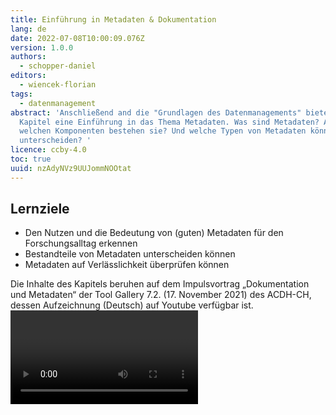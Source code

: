 ```yaml
---
title: Einführung in Metadaten & Dokumentation
lang: de
date: 2022-07-08T10:00:09.076Z
version: 1.0.0
authors:
  - schopper-daniel
editors:
  - wiencek-florian
tags:
  - datenmanagement
abstract: 'Anschließend and die "Grundlagen des Datenmanagements" bietet dieses
  Kapitel eine Einführung in das Thema Metadaten. Was sind Metadaten? Aus
  welchen Komponenten bestehen sie? Und welche Typen von Metadaten können wir
  unterscheiden? '
licence: ccby-4.0
toc: true
uuid: nzAdyNVz9UUJommNOOtat
---
```

## Lernziele

- Den Nutzen und die Bedeutung von (guten) Metadaten für den Forschungsalltag erkennen
- Bestandteile von Metadaten unterscheiden können
- Metadaten auf Verlässlichkeit überprüfen können

<SideNote type="tip" title="Tipp: ">
Die Inhalte des Kapitels beruhen auf dem Impulsvortrag „Dokumentation und Metadaten“ der Tool Gallery 7.2. (17. November 2021) des ACDH-CH, dessen Aufzeichnung (Deutsch) auf Youtube verfügbar ist.
</SideNote>

<Video provider="youtube" id="gSpzRK7ujp0" caption="Aufzeichnung des Impulsvortrags von Daniel Schopper zu Dokumentation und Metadaten bei der Tool Gallery 7.2. am 17. November 2021" />

## Warum brauchen wir Metadaten?

_Man stelle sich vor: Eine Forscherin arbeitet an einem Projektantrag zu einem Aspekt der lateinischen Grammatik. Als Arbeitsgrundlage benötigt sie ein digitales Corpus von Texten. Naheliegenderweise möchte sie sich nicht die Mühe machen und ein solches Corpus selbst aufbauen, sondern bestehende Texte wiederverwenden. Sie macht sich daher auf die Suche nach digitalen Ressourcen, die sie für ihr Textcorpus heranziehen kann. Ihre Recherche im Internet ist erfolgreich und sie stößt auf eine interessante Textsammlung, aber beim Versuch, auf den Datensatz zuzugreifen, scheitert sie an einem Login-Formular. Bei einer anderen Ressource hat sie etwas mehr Glück hat und kann den Datensatz herunterladen. Aber welches Format hat nun diese Datei, die sie auf ihrem Rechner hat, und wie kann sie sie öffnen? In einem dritten Fall kann sie den Datensatz herunterladen und öffnen - aber dann stellt sich die Frage: wie wurden die Daten produziert? Sind sie vollständig? Nach welchen Richtlinien ist die Digitalisierung erfolgt und sind die Daten daher für ihre Forschung überhaupt aussagekräftig? Und nicht zuletzt: Bei der Veröffentlichung der Texte wurde keine Lizenz angegeben – darf sie den Datensatz also überhaupt für ihre Forschung und ggf. Publikation verwenden?_ 

Diese und ähnliche basalen Informationen den potentiellen Nutzer*innen zur Verfügung zu stellen ist eine von vielen Aufgaben von Metadaten. Eine vollständiger Metadatenbeschreibung eines Datensatzes erlaubt die schnelle Beantwortung von Fragen wie z.B.:  

- Sind die Daten für mich relevant?  
- Darf ich die Daten überhaupt verwenden? Und wenn ja, unter welchen Bedingungen bzw. Einschränkungen? 
- Sind die Daten stimmig? Stimmen die Methoden, die zur Datengenerierung verwendet wurden, überein?  
- Wie kann ich den Inhalt der Daten lesen und verarbeiten? Und was brauche ich, um ihre Struktur zu verstehen? 

<Quiz>
  <Quiz.Card validateButtonLabel="Überprüfen">
    <Quiz.MultipleChoice variant="mulitiple">
      <Quiz.Question>
        **Übung**

        Schlüpfen Sie in die Rolle der beschriebenen Forscherin: Sie finden bei Ihrer Interrecherche heraus, dass einer der Texte, die Sie in ihr Corpus aufnehmen möchten, bereits unter [https://latin.packhum.org/loc/899/1/0#0](https://latin.packhum.org/loc/899/1/0#0) im Volltext verfügbar ist. Sie sind sich nicht sicher, ob der Text verlässlich ist und machen sich auf die Suche nach Metadaten: Von welcher Quelle wurde der Volltext übernommen? Wer ist dafür verantwortlich? Unter welchen Bedingungen können Sie den Text weiterverarbeiten und in Ihr Corpus integrieren? Wo auf den Seiten des Corpus lassen sich ev. Hinweise dazu finden?
      </Quiz.Question>

      <Quiz.MultipleChoice.Option>
        Der Volltext, auf dem der PHI Latin Texts Corpus basiert, ist nicht mehr vom Urheberrecht geschützt. Daher kann ich den Corpus weiterverarbeiten und in meinen Corpus integrieren.
      </Quiz.MultipleChoice.Option>

      <Quiz.MultipleChoice.Option isCorrect>
        Ich darf den PHI Latin Texts Corpus nur für persönliche Zwecke verwenden.
      </Quiz.MultipleChoice.Option>

      <Quiz.MultipleChoice.Option>
        Eingriffe und Kürzungen der digitalen Edition in den Ursprungstext sind gut nachvollziehbar.
      </Quiz.MultipleChoice.Option>

      <Quiz.MultipleChoice.Option isCorrect>
        Die Quell-Edition des Volltextes lässt sich herausfinden.
      </Quiz.MultipleChoice.Option>

      <Quiz.Message type="correct">
        **Richtig!** Leider gibt es zu diesem Text bzw. zum gesamten PHI Latin Texts Corpus wenig bis gar keine Metadaten. Auf der Startseite des Corpus [https://latin.packhum.org/](https://latin.packhum.org/) findet sich ein sehr allgemeiner Hinweis, dass die Verwendung nur für persönliche Zwecke erlaubt ist.

        Auf der Übersichtsseite der Texte des Autors ([https://latin.packhum.org/author/899](https://latin.packhum.org/author/899)) findet sich versteckt als „Pop-Up“ zumindest die Angabe der Edition, von der der Volltext stammt – das Datum legt nahe, dass die ursprüngliche Edition noch vom Urheberrecht geschützt ist und der Text daher nicht verwendet werden kann. Über etwaige Eingriffe oder Kürzungen, die der digitale Volltext in den Text der Ursprungsedition ausweist, ist auf der Seite nichts zu finden.
      </Quiz.Message>

      <Quiz.Message type="incorrect">
        **Knapp daneben!** Diese Informationen sind aber in diesem Beispiel auch nur schwer zu finden, denn leider gibt es zu diesem Text bzw. zum gesamten PHI Latin Texts Corpus wenig bis gar keine Metadaten. Auf der Startseite des Corpus [https://latin.packhum.org/](https://latin.packhum.org/) findet sich ein sehr allgemeiner Hinweis, dass die Verwendung nur für persönliche Zwecke erlaubt ist.

        Auf der Übersichtsseite der Texte des Autors ([https://latin.packhum.org/author/899](https://latin.packhum.org/author/899)) findet sich versteckt als „Pop-Up“ zumindest die Angabe der Edition, von der der Volltext stammt – das Datum legt nahe, dass die ursprüngliche Edition noch vom Urheberrecht geschützt ist und der Text daher nicht verwendet werden kann. Über etwaige Eingriffe oder Kürzungen, die der digitale Volltext in den Text der Ursprungsedition ausweist, ist auf der Seite nichts zu finden.
      </Quiz.Message>
    </Quiz.MultipleChoice>
  </Quiz.Card>
</Quiz>


_Unsere Forscherin hat ihren Antrag schließlich abgeschlossen und mit Erfolg bei einem Fördergeber eingereicht: Das Projekt kann starten! Ihr Textcorpus nimmt Gestalt an und rasch finden sich andere Forscher*innen, die ihre Arbeit wiederverwenden möchten: Nun findet sie sich selbst in der Position, Metadaten zu ihrem Corpus erstellen zu müssen. Außerdem möchte der Fördergeber in einem Data Management Plan Auskunft darüber erhalten, wo die durch seine Mittel finanzierten Ergebnisse archiviert werden: Unsere Forscherin muss sich nun für ein mögliches Forschungsdatenrepositorium entscheiden und darüber informieren, welche Informationen in welchem Format das Respositorium für die Archivierung benötigt._ 

**Fazit:** Wir alle sind sowohl _Nutzer*innen_ als auch _Produzent*innen_ von Metadaten und brauchen für alle Schritte im [](https://howto.acdh.oeaw.ac.at/resource/posts/grundlagen-datenmanagement#b-datenlebenszyklus--datenmanagement)[Datenlebenszyklus](https://howto.acdh.oeaw.ac.at/resource/posts/grundlagen-datenmanagement#b-datenlebenszyklus--datenmanagement) grundlegende Kenntnisse, um Daten von anderen Projekten oder anderen Wissenschaftler*innen für unsere Forschung nachnutzen zu können bzw. mit anderen Personen an geteilten Daten zusammenarbeiten zu können.  

Selbst zwischen Mitarbeiter*innen ein und desselben Projekts entfalten sich E-Mail-Unterhaltungen mit Fragen wie: „Wo liegt die letzte Version von Datei X und welche Software brauche ich, um sie öffnen zu können?“ oder „Darf ich Datei Y aus dem Internet für … verwenden?“ Auch die [Übung zu den Grundlagen des Datenmanagements ](https://howto.acdh.oeaw.ac.at/resource/posts/datenmanagement-%C3%BCbung)hat bereits deutlich gezeigt, weshalb Metadaten wichtig sind: Nur mit Metadaten sind die Daten, die wir in unseren Projekten herstellen, überhaupt verständlich und im Verlauf bzw. am Ende des Projekts auffindbar und wieder- / weiterverwendbar.  

## Was sind Metadaten? Eine Bestandsaufnahme 

Aber was sind nun eigentlich Metadaten? Versuchen wir zunächst einmal eine Annäherung. Die einfache Antwort, die man häufig liest und die sich mit dem vorangegangen Beispiel deckt, lautet einfach: 

> Metadaten sind Daten über andere Daten. 

Das ist prinzipiell nicht falsch. Es stellt sich allerdings die Frage, ob diese Definition den Kern in vollem Umfang trifft, gerade wenn wir über geisteswissenschaftliche Metadaten sprechen? Deswegen folgt nun ein kurzer induktiv erstellter Überblick, wo überall Metadaten vorkommen können.  Denn “Metadaten sind überall”. 

![Datei-Metadaten - Windows Eigenschaften](images/metadata_computerdata.png "Abbildung 1: Metadaten über Dateien in den Eigenschaften einer Datei unter Windows. Bild: Daniel Schopper, CC-BY-4.0")

Metadaten gibt es beispielsweise über die Daten auf unserem Computer. Hier haben wir es mit Dateien in einem Dateisystem zu tun. Diese Dateien liegen in bestimmten Ordnern, auf festgelegten physischen Laufwerken. Sie haben eine Größe, verschiedene Datumsangaben, Angaben zu Autoren, und sogar beschreibende Angaben wie den Titel, Thema usw. In der Regel beschreiben die Metadaten in unseren Dateisystemen _Eigenschaften der physischen Datei_ und ihrer Entstehung bzw. Bearbeitung. Schlagwörter, Inhaltsangaben etc. beziehen sich hingegen auf den Inhalt, die semantische Ebene einer Datei wie z.B. eines Word-Dokuments. 

Klar ersichtlich wird auch am obigen Beispiel: Metadaten in Computersystemen sind in aller Regel in „Feldern“ aufgebaut, die einen Wert besitzen, der aus einem möglichen Wertebereich stammt: Im Feld „Created“ darf nur eine Datums- und Zeitangabe stehen, in „Size“ nur eine ganze Zahl, die – je nach Größenordnung – z.B. als Kilobyte, Megabyte oder Gigabyte angezeigt wird. 

![Metadaten in einem Digitalisat des retrodigitalisierten Nominalkatalogs der Universitätsbibliothek Wien](images/metadata_ansaldi.png "Abbildung 2: Metadaten in einem Digitalisat des retrodigitalisierten Nominalkatalogs der Universitätsbibliothek Wien. Bild: Daniel Schopper, CC-BY-4.0")

Metadaten begegnen uns aber auch in ganz anderer Form, wie Abbildung 2 zeigt. Hierbei handelt es sich um ein Digitalisat des historischen Nominalkatalogs der Universitätsbibliothek Wien: Bibliotheken gehören zu jenen Institutionen, die sich am längsten mit der Organisation von Metadaten befassen. Einerseits beziehen sich die Angaben darin auf die einzelnen _Exemplare_ eines Buches, um sie mithilfe ihrer Signaturen im Speicher auffindbar zu machen. Anderseits aber enthält das Katalogisat auch implizit Informationen über alle gleichartigen Exemplare dieser Publikation: Autor, Titel und Publikationsdatum sind keine Eigenschaften eines physischen Objekts, sondern der Abstraktion davon. Darüber hinaus finden wir in der Abbildung auch Informationen, die dabei unterstützen, sich im Metadatensatz selbst zurechtzufinden, z.B. Seitenzahlen oder der Kolumnentitel.  

![Metadaten in Google Bildersuche](images/metadata_katzen.png "Abbildung 3: Metadaten in einer Bildersuche. Bild: Daniel Schopper, CC-BY-4.0")

Aber auch wenn wir einfach eine Suchmaschine verwenden (siehe Abbildung 3), arbeiten wir in aller Regel mit Metadaten, um die Resultatliste nach bestimmten Parametern zu filtern: Im Fall der oben abgebildeten Bildersuche sind das technische Angaben (z.B. Aufnahmedatum, Größe, enthaltene Farben, Bildtypen, Bildformate), aber auch die Art der Lizenz oder die Herkunft der Daten. Im Normalfall werden die einzelnen Filter-Parameter nicht als Freitext eingeben, sondern aus einer Liste von möglichen Werten ausgewählt, sog. _kontrollierten Vokabularien_. 

![Metadaten eines Kunstwerks](images/metadata_culturalheritage.png "Abbildung 4: Metadaten in einer Detailansicht der „Cellini-Saliera” in der Online-Sammlung des Kunsthistorischen Museums. Screenshot: Daniel Schopper, CC-BY-4.0")

Natürlich gibt es auch im Sektor des Kulturerbes Metadaten: Beispielsweise die sogenannten [“Tombstone”-Informationen](https://www.artic.edu/articles/872/how-to-read-a-label) eines Objekts – ein Begriff, der ursprünglich von Beschreibungstexten im Museum kommt und sich in erweiterter Form auch in digitalen Sammlungen fortführt. Wie ein kleines Schildchen unterhalb eines Objektes oder Bildes in einem Museum bieten auch digitale Metadaten grundlegende Angaben wie z.B. beispielsweise Bezeichnung, Datierung oder relevante Personen, etc.  

### Zusammenfassung

Allen Metadaten ist gemein, dass sie die Dinge, die sie beschreiben, aus verschiedenen Dimensionen erschließen. Dazu gehören in aller Regel: 

- Benennungen (z.B. Kennzeichnung, Beschriftung, Titel, etc.) 
- Zeitliche Dimension (Datums- und Zeitangaben) 
- Größe / Umfang 
- Geographische Dimension 
- Verhältnis zu natürlichen Personen oder Institutionen / Körperschaften 
- Inhaltliche Dimension (z.B. Verschlagwortung) 
- Rechtliche Dimension (Besitzverhältnisse, Lizenzangaben) 

Sprechen also Metadaten nur über Daten, wie die anfängliche Definition nahelegt? – Nein, bei genauerer Betrachtung greift diese Definition zu kurz. Denn in aller Regel beschreiben Metadaten nicht nur die digitalen Objekte, zu denen sie gehören, sondern auch zahlreiche Aspekte von all jenen realen und abstrakten „Dingen“, die ein digitales Objekt repräsentiert oder die mit ihm in Verbindung stehen.  

Am Beispiel von digitalen Objekten aus dem Bereich des Kulturerbes wird das ganz deutlich: Wer mit der digitalen Repräsentation eines Kunstwerks arbeitet, interessiert sich in vielen Fällen besonders für jene Dimensionen, die gerade _nicht_ durch die Fotografie oder den Scanvorgang erfasst werden können: beispielsweise die physischen Eigenschaften des digitalisierten Objekts oder die Ereignisse und Personen, die mit ihm in Verbindung stehen (z.B. Herstellung, Kauf/Verkauf bzw. ). Dieses Wissen über die „realen“ Objekte wird den digitalen Objekten beigegeben, um sind in ihrer Gesamtheit und möglichst umfänglich im digtalen Raum erfassen zu können.  

**Merke:** Bei digitalen Objekten kann man grundsätzlich drei Ebenen unterscheiden: 

- **Physische Ebene:** Digitale Objekte bestehen aus Bytes, die auf einem Datenträger “abgelegt sind”, haben also eine physische Komponente: Das können Dateien auf einem USB-Stick oder einer Festplatte sein, aber genauso Datenströme, die über ein Netzwerk zwischen Geräten ausgetauscht werden. Auf dieser Ebene werden die Eigenschaften der Objekte (und daher die „Werte“ der Metadaten, die sie beschreiben) über die physische Ablage der Dateien bestimmt. 
- **Logische Ebene:** Diese Ebene bezieht sich auf den inneren Aufbau der Daten, der es ermöglicht, dass sie von einer Software gelesen, angezeigt und manipuliert werden können. Beispiel: Damit mehrere Textverarbeitungsprogramme das selbe Dokument öffnen können, muss ein gemeinsames Format definiert sein: ein Regelwerk, das Funktionsbereiche definiert und sie auf entsprechende Datenstrukturen abbildet. Dieses Regelwerk muss allen Programmen „bekannt“ sein, die dieses Format lesen oder schreiben können sollen. 
- **„Konzeptionelle“ oder „semantische“ Ebene:** Dies ist die abstrakte Ebene des Dateiinhalts, die zunächst nur von Menschen durch Interpretation und „Hintergrundwissen“ erschlossen werden kann: Was bildet ein Foto oder Scan ab? 

## Aufbau von Metadaten 

Unabhängig vom technischen System oder Format, in welchem Metadaten gespeichert werden, ist der Aufbau von Metadaten stets derselbe. Um für die Nutzer und Ersteller verständlich und nützlich zu sein, müssen sich beide bei jedem Medatdatum auf folgende Informationen einigen: 

- Welche **Bedeutung** hat das Metadatum? Welche Dimension (s.o.) bzw. welche Eigenschaft des beschriebenen Objektes deckt es ab? – Wie wir weiter unten sehen werden, kann die semantische Ebene einer Metadatumsdefintion mehr oder weniger eng gefasst sein. Außerdem bedarf es in aller Regel eine klaren Definition und Abgrenzung, denn  "Feldnamen" können leicht mehrdeutig sein    (Z.B.: Beschreibt das Metadatum “Titel” den Titel einer Publikation oder den (Adels-/Standes- etc.) Titel einer Person?) 
- Hand in Hand mit der Frage der Beschreibungsdimension eines Metadatums geht die Definition, welche **Werte bzw. Wertebereiche** bei der Verwendung dieses Metadatums zulässig sein können. (z.B. Im Feld “Titel” dürfen nur Unicode-Zeichen stehen).  
- Und nicht zuletzt müssen Metadaten in einem Computersystem gespeichert werden, um benützbar zu werden. Hier stellt sich die grundlegende Frage: Auf welche Art und Weise und unter Verwendung welcher **Zeichen** werden die Informationen des Metadatums in einem Computersystem repräsentiert? Sinnvollerweise ist die Definition eines Metadatums von der tatsächlichen Art, der Speicherung – der **syntaktischen Ebene** – unabhängig. Dementsprechend gibt es oftmals mehrere syntaktische Varianten eines und desselben Metadatums, die sich nicht in ihrer Semantik, aber sehr wohl in ihrem Basisdatenmodell (z.B. RDF oder XML, s.u.) und den durch sie bedingten syntaktischen Regeln unterscheiden.  

Um ein digitales Objekt beschreiben zu können, kann ein einzelnes Metadatum allein nicht ausreichen. Daher bewegen sich die Definitionen von Metadaten-Elementen eines gemeinsamen Metadatenschemas immer auch im Rahmen eines gemeinsamen **abstrakten Modells**, das die verschiedenen Metadaten-Elemente zu einem homogenen Ganzen verbindet. 

![Struktur von Metadaten](images/metadata_structure2.png "Abbildung 4: Struktur von Metadaten. Grafik: Daniel Schopper, CC-0 ")

Anhand der sukzessiven Entwicklung des [„Dublin Core“-Standards](https://www.dublincore.org/resources/metadata-basics/) lassen sich diese drei Ebenen gut illustrieren: 

### Exkurs: Struktur von Metadaten anhand von Dublin Core ([vgl. Pollin 2021](http://gams.uni-graz.at/o:konde.128)) 

Als in den frühen 1990er Jahren deutlich wurde, dass dem massiven Zuwachs an Informationen im noch vergleichsweise jungen Internet mit den traditionellen Strategien von Katalogisierung und Informationsgewinnung an Bibliotheken nicht beizkommen war, wurde 1995 nach einem Workshop am _Online Computer Library Center_ (OCLC) in Dublin (Ohio) das _Dublin Core Metadata Element Set_ (DCMES) präsentiert und in einer Reihe von offiziellen Standards publiziert: Dabei handelte es sich um eine Sammlung der 15 am weitesten verbreiten Eingeschalten von Ressourcen, die so allgemein gehalten waren, dass sie für die Beschreibung von vielerlei digitalen und analogen Objekten (Webseiten, Büchern, Liedern, Bildern etc.) gleichermaßen nützlich sein würden. Ziel war eine abstrakte Definition der Eigenschaften ohne Vorgabe, wie diese in einem technischen System repräsentiert werden sollten: Die _syntaktische Ebene_ wurde bewusst offen gelassen. 

Eines der DCMES Elemente war „Datum“ und wurde definiert als „Zeitpunkt oder -abschnitt, der in Verbindung mit einem Ereignis im Lebenszyklus einer Ressource steht.“ ([DMCI Usage Board 2020](https://www.dublincore.org/specifications/dublin-core/dcmi-terms/#http://purl.org/dc/elements/1.1/date); übers. v. Daniel Schopper) Rasch war deutlich, dass diese Definition (und damit die semantische Ebene dieses Metadatums) zu lose definiert war, um in der Praxis nützlich zu sein. Daher wurden im Jahr 2003 mit Qualified Dublin Core die Elemente des DCMES um „Qualifikatoren“ verfeinert (vgl. [DCMI Qualifiers (2000-07-11)](https://www.dublincore.org/specifications/dublin-core/dcmes-qualifiers/2000-07-11/)), die die möglichen Bedeutungen von „Datum“ weiter unterteilten. Das Metadatum erhielt dadurch verschiedene Unterbedeutungen („Element refinements“) wie z.B. „Created“ („erzeugt am ...“), „available“ („verfügbar ab ...“) oder “Issued” („herausgegeben am ...“). 

Parallel dazu wurden **Werte bzw. -Wertebereiche** definiert, die für die verschiedene Eigenschaften zulässig waren: Als Standardformat eines Datums wurde beispielsweise die Notation „YYYY-MM-TT“ gesetzt. In anderen Fällen wurden geschlossene Listen von möglichen Werten (sog. _kontrollierte Vokabularien_) festgelegt (beispielsweise für die Angabe der Sprache oder des Typs einer Ressource), sodass die Austauschfähigkeit von Dublin Core-Daten erhöht wurde 

Über die Jahre hinweg wurde die konkrete **Syntax**, in der die Dublin Core Elemente verwendet werden können, offen gelassen: Die DC Elemente wurden und werden direkt in HTML-Seiten integriert, in XML-Schemata (s.u.) oder mithilfe von RDF als Linked Data publiziert. Allen syntaktischen Repräsentationen liegt jedoch das _[Dublin Core Abstract Model](https://www.dublincore.org/specifications/dublin-core/abstract-model/)_ zugrunde, das dafür sorgt, dass die verschiedenen syntaktischen Repräsentationen von _Dublin Core_ trotz ihrer unterschiedlichen Erscheinungsform miteinander kompatibel sind.  

### Vokabularien und Normdaten

Wenn Metadaten von Suchmaschinen aggregiert oder zwischen Systemen bzw. Benutzern ausgetauscht werden sollen bzw. große Datenmengen anhand bestimmter Kriterien gefiltert werden sollen, sind in aller Regel kontrollierte Vokabularien im Spiel. Als ein augenscheinliches Beispiel kann der Bibliothekskatalog der ÖAW herangezogen werden: In diesem werden verschiedene Beständen (Bibliotheksbestand, Datenbanken, elektronische Ressourcen) in einem gemeinsamen Suchinterface zusammengefasst. Jeder Datenbestand folgt einem eigenen Metadatenschema mit eigenen Wertebereichen (s.o.). Um es zu ermöglichen, dass eine Menge von Suchresultaten anhand des Metadatums „Format“ gefiltert werden kann, müssen die verschiedene Werte auf eine gemeinsame Liste von möglichen Werten homogenisiert (sog. „gemappt“) werden, deren Bedeutung in etwa gleich ist.  

<Figure src="images/metadaten_oeawacademycat.png" alt="ÖAW Academy-CATalogPlus - Suche nach Wasserfall">
Abbildung 5: [Katalog von Bibliothek und Archiv der ÖAW](https://www.oeaw.ac.at/resources). Bild: Daniel Schopper, CC-BY-4.0
</Figure>

Zu diesem Zweck wird ein Vokabular erstellt, dessen einzelne Einträge (Terme) klar definiert sind und dessen Einträge untereinander bzw. zu anderen Vokabularien in Verbindung gesetzt werden können. 

<Figure src="images/metadata_vokabularien.png">
Abbildung 7: Screenshot des Konzepts [“Aussageobjekte” aus dem DARIAH BBT](https://vocabs.dariah.eu/bbt/en/page/?clang=de&uri=https%3A%2F%2Fvocabs.dariah.eu%2Fbbt%2FConcept%2F000022). Bild: Daniel Schopper, CC-BY-4.0
</Figure>

Häufig werden Vokabularien im Bereich der Metadaten mit [SKOS - Simple Knowledge Organization](https://www.w3.org/2004/02/skos/) – erstellt, das die wichtigsten semanitschen Verbindungen zwischen Termen bereitstellt. So werden ähnliche Terme mit der Relation `skos:closeMatch` verbunden; gleiche Terme mit `skos:exactMatch.`

Werden Vokabularien publiziert können andere Personen und Projekte die dort verwendeten Definitionen aufgreifen und so ihre Daten auf einer konzeptionellen Ebene mit einander kompatibel machen. Bekannte Beispiele für häufig genutzte Vokabularien sind beispielsweise der [Getty AAT](https://www.getty.edu/research/tools/vocabularies/aat/) (Art & Architecture Thesaurus) oder [DARIAH BBT](https://vocabs.dariah.eu/bbt/en/) (Backbone Thesaurus).  

![Varianten in der Schreibweise von Arthur Schnitzler in der DNB](images/dnb-schnitzler.png "Abbildung 6: Varianten in der Schreibweise von Arthur Schnitzler in der DNB. Bild: Daniel Schopper, CC-BY-4.0")

Ähnlich wie Konzepte können auch die Namen von Personen, Orten und Körperschaften ambig, also mehrdeutig sein. Gerade bei der Aggregation (Sammlung) von Metadaten – wie etwa im oben genannten Bibliothekskatalog – ist die Identifikation von Einzelpersonen oder einzelnen Arbeiten durch eine ein-eindeutige Schreibweise und/oder einen alphanumerischen Identifikator zentral. Auch hier hat das Bibliothekswesen bereits viel “Vorarbeit” geleistet. Hervorzuheben sind hier beispielsweise die **Normdaten**, auf Englisch “authority control files”. Beispiele sind hier [Gemeinsame Normdatei](https://gnd.network/) ([GND)](https://gnd.network/), [Library of Congress Subject Headings (LCSH)](https://www.loc.gov/aba/cataloging/subject/), oder [Virtual International Authority File (VIAF)](http://viaf.org/). Diese kommen aus dem Bereich der Bibliothekskatalog, aber finden zunehmend auch im semantischen Web Anwendung. In Bibliothekskatalogen finden sich unterschiedlichste Namensschreibungen, Fehlschreibungen, Pseudonyme, unterschiedliche Sprachen. Um diese Ansetzungsformen alle auf eine einzige Identität zusammenzubringen, wird eine autoritative Form als Normdatum angesetzt.  Dies kann in Form einer eindeutigen Namensansetzung sein, in Form einer innerhalb eines Normdatensatzes eindeutigen Nummer, oder – wie es nun im Semantic Web der Fall ist, in Form einer URI-Adresse. Dies gibt es für Personen, aber auch in generalisierter Form für Orte, Themengebiete oder aber generelle Terminologien, die auch aus dem Bibliotheksbereich hinaus gehen. Beispiele für generische Ressourcen sind z.B. [GeoNames](http://www.geonames.org/) (Ortsnamen) oder auch [Wikidata](https://www.wikidata.org/), welche Identifikatoren für die unterschiedlichsten Dinge, Konzepte, zeitlichen Ereignisse etc. vergibt. 

## Typen von Metadaten

![Metadatentypen](images/metadata_metadatatypes.png "Abbildung 8: Metadatentypen. Grafik von Daniel Schopper, CC-BY-4.0 ")

Die Literatur unterscheidet zumeist zwischen vier Gruppen von Metadaten:  

- **deskriptive Metadaten**, welche die Daten an sich beschreiben. 
- **administrative Metadaten**, die auf das Handling, die unterliegenden Prozesse und organisatorische Aspekte der Daten, ihrer Generierung, Verarbeitung oder Nachnutzung eingehen. 
- **strukturelle Metadaten**, die die interne Struktur der Metadaten beschreiben. 
- **technische Metadaten**, die Aussagen über die technische Repräsentation und Beschaffenheit eines digitalen Objekts treffen. 

Zusätzlich könnte man als fünfte Dimension die Archivmetadaten unterscheiden, die der Autor für diese Übersicht aber unter die vier genannten Hauptgruppen subsumiert.  

Diese vier Gruppen wollen wir uns nun genauer ansehen. Welche Fragen über die Daten werden dort beantwortet? 

**Deskriptive Metadaten** umfassen vereinfacht gesagt das, was wir oft mit bibliographischen Metadaten ausdrücken. Diese sind letztendlich eine Identifikation und Beschreibung dessen, was wir sehen. Sie beschreiben also, um was es sich bei den spezifischen Daten handelt. Dies umfasst beispielsweise: 

- Wie wird das Objekt / Datum genannt? 
- Wer war in dessen Erstellung involviert? 
- Wann wurde es publiziert? 
- Worum geht es? - Dies umfasst inhaltliche Aspekte wie Themen, Schlagwörter etc. 
- Wie ist die Erscheinungsform? - Diese kann abhängig vom Objekt sehr unterschiedlich sein. Beispiele sind Sprache, Farbe, Seitenzahlen (bei Printprodukten), etc. 

**Administrative Metadaten** beschreiben die Einbettung in prozedurale und organisatorische Aspekte. Letztendlich geht es darum, wie die Daten behandelt werden.  

- Wo sind die Daten auffindbar?  
- Wer darf die Daten unter welchen Konditionen verwenden?  

  - Wer hat z.B. in einem größeren Projekt, in dem jeder nur bestimmte Teilbereiche eines Datenbestands bearbeiten darf und soll, die Bearbeitungsrechte? 
- Was ist der Status der Daten innerhalb ihres Lebenszyklus? 
- Wie wurden die Daten bisher verarbeitet? 

  - Was ist die Geschichte des Datenobjekts? 
  - Wurde es in ein Repositorium aufgenommen? 
  - Welche Bearbeitungs/Verarbeitungsschritte wurden vor der Aufnahme in ein Archiv vorgenommen (Wichtig bei Archivmetadaten)? 
- Wo ist die Quelle der Daten (wo kommen sie her)? (Provenienz) - Daten werden wiederverwendet und nachgenutzt. Gerade dafür ist es wichtig die Herkunft der Daten klar zu dokumentieren. 

**Strukturelle Metadaten** beschreiben wie Daten sich zusammensetzen. 

- Wie sind Objekte intern strukturiert? -  Wenn wir das Beispiel eines Buches hernehmen, so könnte man sagen, das Buch besteht aus einer Anzahl von Seiten oder aus Kapiteln. Die interne Struktur ist hier eine physischen Datenstruktur die sich dann beispielsweise in einer Ordnerstruktur abbildet. 
- In welcher Beziehung stehen die Daten oder Objekte zu anderen Daten? - Sind sie beispielsweise Teil einer Kollektion oder eines größeren Zusammenhangs? Gibt es andere Versionen oder Vorversionen dieser Daten oder dieses Objekts an einem anderen Speicherort? 

**Technische Metadaten** beschreiben wie ein Objekt aus technischer Sicht beschaffen ist, damit ein Computer dieses lesen kann. Dazu gehören beispielsweise 

- Dateiformat  
- Enkodierung – Also beispielsweise in welches Zeichenformat wurde für die Kodierung eines Textes verwendet? 
- Aufnahmetechnologie – Ein klassisches technisches Metadatum beispielsweise aus Fotokameras ist die Information wie ein Digitalisat aufgenommen wurde. 
- Sampling / Auflösung - Dies beschreibt, wie genau die Übersetzung vom Analogen ins Digitale war. Sample-Raten bei Audio oder die Auflösung bei Bildern sind Beispiele 

### Metadaten-Syntax 

Im Hinblick auf die Syntax von Metadaten gibt es unterschiedliche Varianten, wie diese kodiert oder abgebildet werden können. 

- **unstrukturierte Metadaten** - z.B. eine README-Datei. Diese ist zwar menschenlesbar und hoffentlich für Menschen verständlich verfasst aber nicht maschinenlesbar. Insofern lässt sie sich nicht ohne zusätzlichen Aufwand von einem Computer auswerten. 
- **semi-strukturierte Daten** – z.B. [XML](https://www.w3schools.com/xml/xml_whatis.asp) oder [JSON](https://www.json.org/json-en.html). Auf diese Form der Syntax werden wir in diesem Kapitel noch näher eingehen. 
- **Strukturierte Metadaten** – z.B. tabellarische Informationen sowie [RDF](https://www.w3schools.com/xml/xml_rdf.asp) (XML, Turtle (TTL), JSONLD). Hier steht die Struktur im Vordergrund. 

Metadaten können entweder in die Daten oder digitalen Objekte, die sie beschreiben, eingebettet oder eigenständig (self-contained) sein, also in einer separaten Datei abgespeichert werden die neben den jeweiligen digitalen Objekten existiert. Beide Varianten haben ihre Vor- und Nachteile. Eingebettete Metadaten können - banal gesagt – nicht verloren gehen. Wenn sie in einer separaten Datei abgespeichert werden, sind sie ggf. leichter bearbeitbar und leichter zugänglich. 

Im Folgenden werden kurz die unterschiedlichen syntaktischen Varianten beleuchtet, um Einsteiger*innen in die Materie einen grundlegenden Einblick in das Thema zu geben. 

#### XML

Eines der wichtigsten Datenformate in der (kurzen) Geschichte der Metadaten im informationstechnischen Sinne ist sicherlich [XML](https://www.w3schools.com/xml/xml_whatis.asp). Viele Metadatenschemata bauen auf dieses grundlegende Format auf. XML steht für eXtensible Markup Language – ein Webstandard, der vom World Wide Web Consortium entwickelt und 1998 erstmals als Empfehlung veröffentlicht wurde. Es ist ein Regelwerk wie man Vokabularien oder Schemata beschreiben kann. Es definiert eine Reihe von syntaktischen Regeln an anhand derer man reine Textdokumente strukturieren kann, um sie danach menschen- und maschinenlesbar verwenden zu können. 

Ein einfaches, fiktives Beispiel: 

```
<absatz>
    <zeile nummer="001">Dies ist eine <stichwort>Einleitung</stichwort> zu <format>XML</format>.</zeile>
</absatz>
```

 Wenn wir einen Absatz in XML kodieren wollen, so können wir dies mit sogenannten Tags machen. Die grundsätzliche Regel ist, dass es immer einen Start- und einen End-Tag gibt, die den Inhalt umschließen. Spitzklammern markieren einen Tag, z.B. <paragraph> in diesem Fall. Der End-Tag wird mit einem Schrägstrich vor dem Tag-Namen markiert - </paragraph>. Durch die Start- und End-Tags werden Informationseinheiten klar abgegrenzt und diese sind zudem streng hierarchisch ineinander verschachtelt. XML zeichnet sich gegenüber anderen technischen Datenmodellen dadurch aus, dass es sowohl dokumentenorientiert als auch datenorientiert verwendet werden kann. Ein Dokument hat eine Reihenfolge von oben nach unten, was bei anderen Datenstrukturen nicht der Fall ist. Zudem ist XML eine Markup-Sprache, was es ermöglicht Text um zusätzliche Informationen anzureichern.   

#### JSON

Ein weiteres Datenformat ist [JSON (JavaScript Object Notation)](https://www.json.org/json-en.html). Dieses Format kommt aus der Programmierung, und ist eigentlich eine Subset der Programmiersprache JavaScript. JSON ist genauso hierarchisch aber einfacher aufgebaut als XML. Es ist wie XML ein reines Textformat, das vor allem für datenorientierte Applikationen angewendet wird. Die Syntax besteht aus sogenannten “key-value pairs”. Das heißt, es gibt jeweils einen Schlüssel bzw. ein Label und einen Wert dazu. Diese Wertepaare können auch ineinander verschachtelt sein. Das Format ist entsprechend für einen Computer einfach zu verarbeiten, aber kennt die Mischung zwischen Freitext und Zusatzinformation nicht. 

Hier ein Beispiel der Kodierung der bei XML eingeführten Absatzstruktur in JSON: 

```
{ 
  "type": "paragraph",
  "number": 1,
  "content": [
    { 
      "type" : "line",
      "number": 1,
      "content": "This is an introduction to JSON.",
      "keywords" : ["introduction"]
    }
  ]
}
```

#### RDF 

Der dritte wichtige Standard in dem Zusammenhang ist [RDF (Resource Description Framework](https://www.w3schools.com/xml/xml_rdf.asp), W3C Consortium). RDF ist die Grundsäulen des Semantic Web sowie Linked Open Data und ist von der Datenstruktur her vielleicht sogar die intuitivste Form. Die Datenstruktur basiert auf sogenannten Triples. Diese sind wie Aussagesätze mit einem Subjekt, einem Prädikat und einem Objekt strukturiert. Jede Entität innerhalb dieser Aussagen ist über eine URI (Unified Resource Identifier, also eine Art Webadresse) eindeutig identifiziert, sodass immer klar ist, worüber eine Aussage getroffen wird.  

Mittels dieser sehr einfachen Aussagen-Struktur kann man dann immer weitere Kreise an Aussagen ziehen. Letztendlich stellen diese Aussagen gerichtete Grafen dar, die bestimmte Entitäten miteinander in Beziehung setzen. 

![Aufbau von RDF](images/tg7-2_03_metadaten_schopper.png "Abbildung 9: Aufbau und Beispiel von RDF in den ARCHE Metadaten. Bild: Daniel Schopper, CC-BY-4.0 ")

Das in Abbildung 9 gezeigte kurze Beispiel aus den [ARCHE](https://arche.acdh.oeaw.ac.at/)-Metadaten zeigt die Struktur sehr schön: 

Wir haben zum einen ein Objekt aus der Arche mit einer bestimmten Nummer (111841) als Subjekt. `arche:` ist der Platzhalter für einen Identifikator, der im Präfix genauer definiert wird. Dieses Objekt hat mehrere Eigenschaften, die in den Prädikaten definiert werden: 

- Einen Titel (`hasTitle`) 
- Einen Typ (`type`) 
- Eine bestimmte Anzahl an Objekten (`hasNumberOfItems`) 
- Einen bestimmten Identifikator (`hasIdentifier`) 

Als Objekt wird entweder ein String-Wert – also eine Zeichenfolge – zugewiesen oder ein Verweis auf das nächste Objekt, wodurch Objektverkettungen oder -bezüge hergestellt werden. 

Für die Ausformung dieser Aussagen in RDF gibt es unterschiedliche Syntax-Formen: [XML](https://www.w3schools.com/xml/xml_rdf.asp), [JSONLD](https://json-ld.org/) oder [TTL (Turtle)](https://www.w3.org/TR/turtle/) - eine menschenlesbare, kurze Form, die auch im obigen Beispiel verwendet wurde. 

<SideNote type="tip" title="Tipp - Praktischer Umgang mit RDF Daten">
Was kann man mit RDF-Daten in der Praxis "tun"? 

Im Kapitel "Prosopographic Modeling - Introduction" gibt es eine [Einführung zu SPARQL](https://howto.acdh.oeaw.ac.at/de/resource/posts/prosopographic-modelling-introduction#sparql-basics) - eine Such-Sprache die auf RDF-Daten operiert.
</SideNote>

<SideNote type="tip" title="Tipp - Weitere Literatur">
Ein Vergleich der drei RDF-Formate findet sich bei [Angus Addlesee 2018.](https://medium.com/wallscope/understanding-linked-data-formats-rdf-xml-vs-turtle-vs-n-triples-eb931dbe9827)
</SideNote>

## Persistente Identifikatoren

![Schematische Beschreibung eines Persistent Identifiers](images/metadata_pid.png "Abbildung 10: Schematische Beschreibung eines Persistent Identifiers. Bild: Daniel Schopper, CC-BY-4.0 ")

Im Hinblick auf die technische Infrastruktur ist die Verwendung von Persistenten Identifkatoren zentral für stabile Metadaten und die langfristige Auffindbarkeit von Ressourcen.  

In vielen Fällen sind Adressen im Netz instabil und nicht dauerhaft. Das heißt Adressen können sich ändern oder umziehen, Institutionen können aufgelöst werden etc. Metadaten sollten aber stabil referenziert werden. Um dieser Flüchtigkeit der Adressen entgegenzuwirken, gibt es unterschiedliche Arten von persistenten Identifikatoren, die im Prinzip alle über eine Art von indirekter Adressierung funktionieren. In dem Falle bleibt der persistente Identifikator stabil, aber es wird ein Service zwischengeschaltet, der über eine Adressdatenbank die aktuelle “flüchtige” Adressierung des Objekts im Web auflöst (Resolving Service). Ein Beispiel ist [DOI](https://www.doi.org/), das aus dem Bereich des Bibliothekswesens und der Publikationen bekannt sein dürfte. Es gibt aber noch andere Systeme wie [handle.net](https://handle.net/), [URN](https://www.dnb.de/EN/Professionell/Services/URN-Service/urn-service_node.html), [ARK](https://arks.org/), [PURL](http://www.purlz.org/).